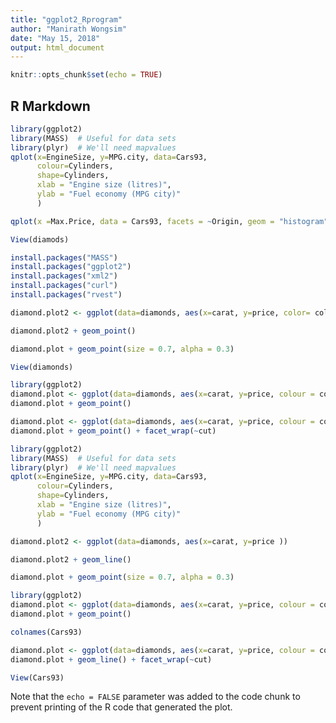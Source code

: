 ```yaml
---
title: "ggplot2_Rprogram"
author: "Manirath Wongsim"
date: "May 15, 2018"
output: html_document
---
```


```r
knitr::opts_chunk$set(echo = TRUE)
```

## R Markdown

```r
library(ggplot2)
library(MASS)  # Useful for data sets
library(plyr)  # We'll need mapvalues
qplot(x=EngineSize, y=MPG.city, data=Cars93, 
      colour=Cylinders, 
      shape=Cylinders,
      xlab = "Engine size (litres)",
      ylab = "Fuel economy (MPG city)"
      ) 
```

```r
qplot(x =Max.Price, data = Cars93, facets = ~Origin, geom = "histogram", fill = Origin, binwidth = 2)
```


```r
View(diamods)
```

```r
install.packages("MASS")
install.packages("ggplot2")
install.packages("xml2")
install.packages("curl")
install.packages("rvest")
```


```r
diamond.plot2 <- ggplot(data=diamonds, aes(x=carat, y=price, color= color ))

diamond.plot2 + geom_point()
```

```r
diamond.plot + geom_point(size = 0.7, alpha = 0.3)
```

```r
View(diamonds)
```

```r
library(ggplot2)
diamond.plot <- ggplot(data=diamonds, aes(x=carat, y=price, colour = color))
diamond.plot + geom_point()
```

```r
diamond.plot <- ggplot(data=diamonds, aes(x=carat, y=price, colour = color))
diamond.plot + geom_point() + facet_wrap(~cut)
```

```r
library(ggplot2)
library(MASS)  # Useful for data sets
library(plyr)  # We'll need mapvalues
qplot(x=EngineSize, y=MPG.city, data=Cars93, 
      colour=Cylinders, 
      shape=Cylinders,
      xlab = "Engine size (litres)",
      ylab = "Fuel economy (MPG city)"
      ) 
```

```r
diamond.plot2 <- ggplot(data=diamonds, aes(x=carat, y=price ))

diamond.plot2 + geom_line()
```


```r
diamond.plot + geom_point(size = 0.7, alpha = 0.3)
```


```r
library(ggplot2)
diamond.plot <- ggplot(data=diamonds, aes(x=carat, y=price, colour = color))
diamond.plot + geom_point()
```

```r
colnames(Cars93)
```


```r
diamond.plot <- ggplot(data=diamonds, aes(x=carat, y=price, colour = color))
diamond.plot + geom_line() + facet_wrap(~cut)
```


```r
View(Cars93)
```

Note that the `echo = FALSE` parameter was added to the code chunk to prevent printing of the R code that generated the plot.
